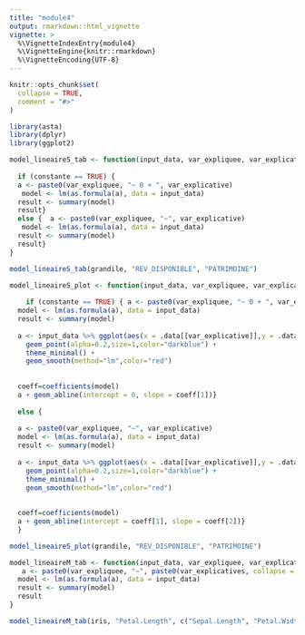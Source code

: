```yaml
---
title: "module4"
output: rmarkdown::html_vignette
vignette: >
  %\VignetteIndexEntry{module4}
  %\VignetteEngine{knitr::rmarkdown}
  %\VignetteEncoding{UTF-8}
---
```


```r
knitr::opts_chunk$set(
  collapse = TRUE,
  comment = "#>"
)
```

```r
library(asta)
library(dplyr)
library(ggplot2)
```



```r
model_lineaireS_tab <- function(input_data, var_expliquee, var_explicative, constante){
  
  if (constante == TRUE) {
  a <- paste0(var_expliquee, "~ 0 + ", var_explicative)
   model <- lm(as.formula(a), data = input_data)
  result <- summary(model)
  result}
  else {  a <- paste0(var_expliquee, "~", var_explicative)
   model <- lm(as.formula(a), data = input_data)
  result <- summary(model)
  result}
}

model_lineaireS_tab(grandile, "REV_DISPONIBLE", "PATRIMOINE")
```

```r
model_lineaireS_plot <- function(input_data, var_expliquee, var_explicative, constante){
  
    if (constante == TRUE) { a <- paste0(var_expliquee, "~ 0 + ", var_explicative)
  model <- lm(as.formula(a), data = input_data)
  result <- summary(model)
  
  a <- input_data %>% ggplot(aes(x = .data[[var_explicative]],y = .data[[var_expliquee]])) + 
    geom_point(alpha=0.2,size=1,color="darkblue") + 
    theme_minimal() +
    geom_smooth(method="lm",color="red")
  
  
  coeff=coefficients(model)
  a + geom_abline(intercept = 0, slope = coeff[1])}
  
  else {
  
  a <- paste0(var_expliquee, "~", var_explicative)
  model <- lm(as.formula(a), data = input_data)
  result <- summary(model)
  
  a <- input_data %>% ggplot(aes(x = .data[[var_explicative]],y = .data[[var_expliquee]])) + 
    geom_point(alpha=0.2,size=1,color="darkblue") + 
    theme_minimal() +
    geom_smooth(method="lm",color="red")
  
  
  coeff=coefficients(model)
  a + geom_abline(intercept = coeff[1], slope = coeff[2])}
  }

model_lineaireS_plot(grandile, "REV_DISPONIBLE", "PATRIMOINE")

```



```r
model_lineaireM_tab <- function(input_data, var_expliquee, var_explicatives){
   a <- paste0(var_expliquee, "~", paste0(var_explicatives, collapse = "+"))
  model <- lm(as.formula(a), data = input_data)
  result <- summary(model)
  result
}

model_lineaireM_tab(iris, "Petal.Length", c("Sepal.Length", "Petal.Width", "Sepal.Width"))
```

